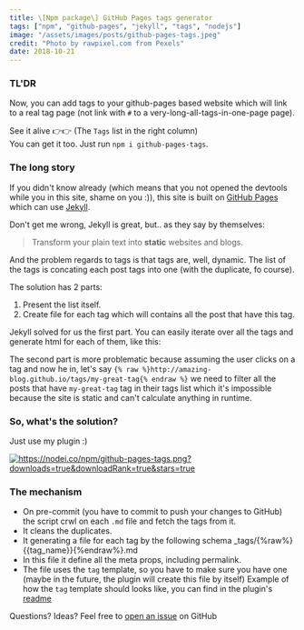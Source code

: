 ```yaml
---
title: \[Npm package\] GitHub Pages tags generator
tags: ["npm", "github-pages", "jekyll", "tags", "nodejs"]
image: "/assets/images/posts/github-pages-tags.jpeg"
credit: "Photo by rawpixel.com from Pexels"
date: 2018-10-21
---
```


### TL'DR

Now, you can add tags to your github-pages based website which will link to a real tag page (not link with `#` to a very-long-all-tags-in-one-page page).

See it alive 👉👉 (The `Tags` list in the right column)<br >
You can get it too. Just run `npm i github-pages-tags`.

### The long story

If you didn't know already (which means that you not opened the devtools while you in this site, shame on you :)), this site is built on [GitHub Pages](https://pages.github.com/) which can use [Jekyll](https://jekyllrb.com/).

Don't get me wrong, Jekyll is great, but.. as they say by themselves:

> Transform your plain text into **static** websites and blogs.

And the problem regards to tags is that tags are, well, dynamic. The list of the tags is concating each post tags into one (with the duplicate, fo course).

The solution has 2 parts:

1. Present the list itself.
2. Create file for each tag which will contains all the post that have this tag.

Jekyll solved for us the first part. You can easily iterate over all the tags and generate html for each of them, like this:

<script src="https://gist.github.com/moshfeu/523eba7ab6be19b524accbbe1cf86f72.js"></script>

The second part is more problematic because assuming the user clicks on a tag and now he in, let's say `{% raw %}http://amazing-blog.github.io/tags/my-great-tag{% endraw %}` we need to filter all the posts that have `my-great-tag` tag in their tags list which it's impossible because the site is static and can't calculate anything in runtime.

### So, what's the solution?

Just use my plugin :)

<a href="https://www.npmjs.com/package/github-pages-tags" rel="nofollow"><img src="https://nodei.co/npm/github-pages-tags.png?downloads=true&amp;downloadRank=true&amp;stars=true" alt="https://nodei.co/npm/github-pages-tags.png?downloads=true&amp;downloadRank=true&amp;stars=true"></a>


### The mechanism

- On pre-commit (you have to commit to push your changes to GitHub) the script crwl on each `.md` file and fetch the tags from it.
- It cleans the duplicates.
- It generating a file for each tag by the following schema \_tags/{%raw%}{{tag_name}}{%endraw%}.md
- In this file it define all the meta props, including permalink.
- The file uses the `tag` template, so you have to make sure you have one (maybe in the future, the plugin will create this file by itself)
  Example of how the `tag` template should looks like, you can find in the plugin's [readme](https://github.com/moshfeu/github-pages-tags/blob/master/README.md?utm_source=blog&utm_campaign=general#step-2)

Questions? Ideas? Feel free to [open an issue](https://github.com/moshfeu/github-pages-tags/issues/new) on GitHub
